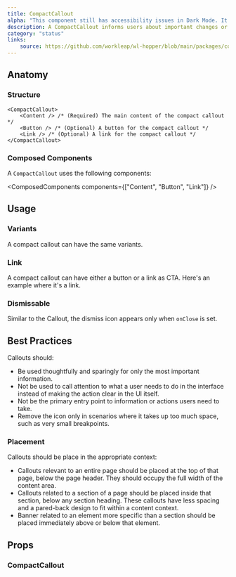 ```yaml
---
title: CompactCallout
alpha: "This component still has accessibility issues in Dark Mode. It can be used if the application is in Light mode only, but know the colors of this components might change in the future."
description: A CompactCallout informs users about important changes or persistent conditions. Use this component to communicate to users in a prominent way. Callouts are placed at the top of the page or section they apply to, and below the page or section header.
category: "status"
links:
    source: https://github.com/workleap/wl-hopper/blob/main/packages/components/src/callout/src/Callout.tsx
---
```


<Example src="callout/docs/compact" isOpen />

## Anatomy

### Structure

```tsx
<CompactCallout>
    <Content /> /* (Required) The main content of the compact callout */
    <Button /> /* (Optional) A button for the compact callout */
    <Link /> /* (Optional) A link for the compact callout */
</CompactCallout>
```

### Composed Components

A `CompactCallout` uses the following components:

<ComposedComponents components={["Content", "Button", "Link"]} />

## Usage

### Variants
A compact callout can have the same variants.

<Example src="callout/docs/compactVariant" />

### Link
A compact callout can have either a button or a link as CTA. Here's an example where it's a link.

<Example src="callout/docs/compactLink" />

### Dismissable
Similar to the Callout, the dismiss icon appears only when `onClose` is set.

<Example src="callout/docs/dismissableCompact" />

## Best Practices

Callouts should:

- Be used thoughtfully and sparingly for only the most important information.
- Not be used to call attention to what a user needs to do in the interface instead of making the action clear in the UI itself.
- Not be the primary entry point to information or actions users need to take.
- Remove the icon only in scenarios where it takes up too much space, such as very small breakpoints.

### Placement

Callouts should be place in the appropriate context:

- Callouts relevant to an entire page should be placed at the top of that page, below the page header. They should occupy the full width of the content area.
- Callouts related to a section of a page should be placed inside that section, below any section heading. These callouts have less spacing and a pared-back design to fit within a content context.
- Banner related to an element more specific than a section should be placed immediately above or below that element.

## Props

### CompactCallout

<PropTable component="CompactCallout" />
